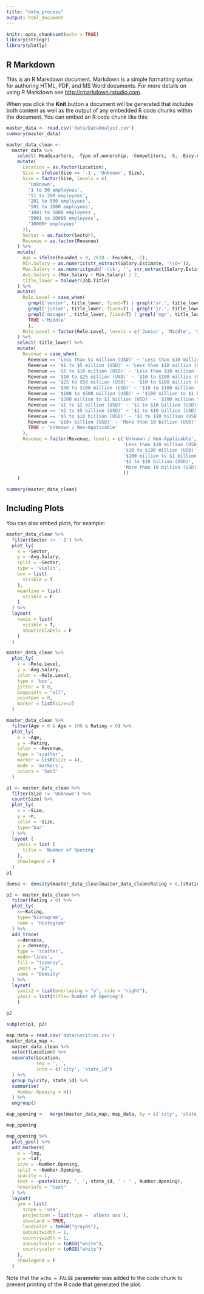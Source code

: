 ```yaml
---
title: "data_process"
output: html_document
---
```


```r
knitr::opts_chunk$set(echo = TRUE)
library(stringr)
library(plotly)
```

## R Markdown

This is an R Markdown document. Markdown is a simple formatting syntax for authoring HTML, PDF, and MS Word documents. For more details on using R Markdown see <http://rmarkdown.rstudio.com>.

When you click the **Knit** button a document will be generated that includes both content as well as the output of any embedded R code chunks within the document. You can embed an R code chunk like this:

```r
master_data <- read.csv('data/DataAnalyst.csv')
summary(master_data)
```


```r
master_data_clean <- 
  master_data %>%
    select(-Headquarters, -Type.of.ownership, -Competitors, -X, -Easy.Apply) %>%
    mutate(
      Location = as.factor(Location),
      Size = ifelse(Size == '-1', 'Unknown', Size),
      Size = factor(Size, levels = c(
        'Unknown',
        '1 to 50 employees',
        '51 to 200 employees',
        '201 to 500 employees',
        '501 to 1000 employees',
        '1001 to 5000 employees',
        '5001 to 10000 employees',
        '10000+ employees'
      )),
      Sector = as.factor(Sector),
      Revenue = as.factor(Revenue)
    ) %>%
    mutate(
      Age = ifelse(Founded > 0, 2020 - Founded, -1),
      Min.Salary = as.numeric(str_extract(Salary.Estimate, '\\d+')),
      Max.Salary = as.numeric(gsub('-\\$', '', str_extract(Salary.Estimate, '-\\$\\d+'))),
      Avg.Salary = (Max.Salary + Min.Salary) / 2,
      title_lower = tolower(Job.Title)
    ) %>%
    mutate(
      Role.Level = case_when(
        grepl('senior', title_lower, fixed=T) | grepl('sr.', title_lower, fixed=T) ~ 'Senior',
        grepl('junior', title_lower, fixed=T) | grepl('jr.', title_lower, fixed=T)~ 'Junior',
        grepl('manager', title_lower, fixed=T) | grepl('mgr', title_lower, fixed=T) | grepl('lead', title_lower, fixed=T) ~ 'Lead',
        TRUE ~'Middle'
        ),
      Role.Level = factor(Role.Level, levels = c('Junior', 'Middle', 'Senior', 'Lead'))
    ) %>%
    select(-title_lower) %>%
    mutate(
      Revenue = case_when(
        Revenue == 'Less than $1 million (USD)' ~ 'Less than $10 million (USD)',
        Revenue == '$1 to $5 million (USD)' ~ 'Less than $10 million (USD)',
        Revenue == '$5 to $10 million (USD)' ~ 'Less than $10 million (USD)',
        Revenue == '$10 to $25 million (USD)' ~ '$10 to $100 million (USD)',
        Revenue == '$25 to $50 million (USD)' ~ '$10 to $100 million (USD)',
        Revenue == '$50 to $100 million (USD)' ~ '$10 to $100 million (USD)',
        Revenue == '$100 to $500 million (USD)' ~ '$100 million to $1 billion (USD)',
        Revenue == '$500 million to $1 billion (USD)' ~ '$100 million to $1 billion (USD)',
        Revenue == '$1 to $2 billion (USD)' ~ '$1 to $10 billion (USD)',
        Revenue == '$2 to $5 billion (USD)' ~ '$1 to $10 billion (USD)',
        Revenue == '$5 to $10 billion (USD)' ~ '$1 to $10 billion (USD)',
        Revenue == '$10+ billion (USD)' ~ 'More than 10 billion (USD)',
        TRUE ~ 'Unknown / Non-Applicable'
      ),
      Revenue = factor(Revenue, levels = c('Unknown / Non-Applicable',
                                           'Less than $10 million (USD)', 
                                           '$10 to $100 million (USD)', 
                                           '$100 million to $1 billion (USD)', 
                                           '$1 to $10 billion (USD)',
                                           'More than 10 billion (USD)'
                                           ))
    )

summary(master_data_clean)
```

## Including Plots

You can also embed plots, for example:

```r
master_data_clean %>%
  filter(Sector != '-1') %>%
  plot_ly(
    x = ~Sector,
    y = ~Avg.Salary,
    split = ~Sector,
    type = 'violin',
    box = list(
      visible = T
    ),
    meanline = list(
      visible = F
    )
  ) %>%
  layout(
    xaxis = list(
      visible = T,
      showticklabels = F
    )
  )
```
```r
master_data_clean %>%
  plot_ly(
    x = ~Role.Level,
    y = ~Avg.Salary,
    color = ~Role.Level,
    type = 'box',
    jitter = 0.8,
    boxpoints = "all",
    pointpos = 0,
    marker = list(size=2)
  )
```

```r
master_data_clean %>%
  filter(Age > 0 & Age < 100 & Rating > 0) %>%
  plot_ly(
    x = ~Age,
    y = ~Rating,
    color = ~Revenue,
    type = 'scatter',
    marker = list(size = 4),
    mode = 'markers',
    colors = 'Set3'
  )
```

```r
p1 <- master_data_clean %>%
  filter(Size != 'Unknown') %>%
  count(Size) %>%
  plot_ly(
    x = ~Size,
    y = ~n,
    color = ~Size,
    type='bar'
  ) %>%
  layout (
    yaxis = list (
      title = 'Number of Opening'
    ),
    showlegend = F
  )
p1
```

```r
dense <- density(master_data_clean[master_data_clean$Rating > 0,]$Rating)

p2 <- master_data_clean %>%
  filter(Rating > 0) %>%
  plot_ly(
    x=~Rating,
    type='histogram',
    name = 'Histogram'
  ) %>%
  add_trace(
    x=dense$x,
    y = dense$y,
    type = 'scatter',
    mode='lines',
    fill = "tozeroy", 
    yaxis = "y2", 
    name = "Density"
  ) %>%
  layout(
    yaxis2 = list(overlaying = "y", side = "right"),
    yaxis = list(title='Number of Opening')
    )

p2
```

```r
subplot(p1, p2)
```

```r
map_data = read.csv('data/uscities.csv')
master_data_map <- 
  master_data_clean %>%
  select(Location) %>%
  separate(Location,
           sep = ', ',
           into = c('city', 'state_id')
  ) %>% 
  group_by(city, state_id) %>%
  summarise(
    Number.Opening = n()
  ) %>%
  ungroup()

map_opening <-  merge(master_data_map, map_data, by = c('city', 'state_id'))

map_opening
```

```r
map_opening %>%
  plot_geo() %>%
  add_markers(
    x = ~lng, 
    y = ~lat, 
    size = ~Number.Opening,
    split = ~Number.Opening,
    opacity = 1,
    text = ~paste0(city, ', ', state_id, ' : ' , Number.Opening),
    hoverinfo = "text"
  ) %>%
  layout(
    geo = list(
      scope = 'usa',
      projection = list(type = 'albers usa'),
      showland = TRUE,
      landcolor = toRGB("gray85"),
      subunitwidth = 1,
      countrywidth = 1,
      subunitcolor = toRGB("white"),
      countrycolor = toRGB("white")
    ),
    showlegend = F
  )
```



Note that the `echo = FALSE` parameter was added to the code chunk to prevent printing of the R code that generated the plot.
